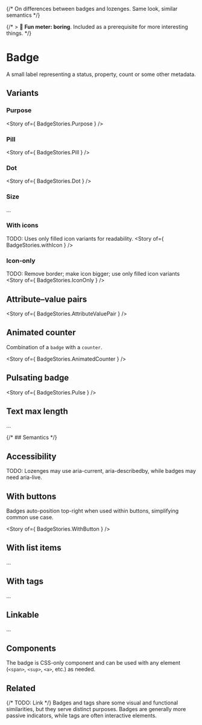
<Meta of={BadgeStories} />

{/* On differences between badges and lozenges. Same look, similar semantics */}

{/* > 🥱 **Fun meter: boring**. Included as a prerequisite for more interesting things. */}

# Badge
A small label representing a status, property, count or some other metadata.

<Canvas>
  <Story of={ BadgeStories.Badge } />
</Canvas>

## Variants

### Purpose

<Story of={ BadgeStories.Purpose } />

### Pill

<Story of={ BadgeStories.Pill } />

### Dot

<Story of={ BadgeStories.Dot } />

### Size

...

### With icons
TODO: Uses only filled icon variants for readability.
<Story of={ BadgeStories.withIcon } />

### Icon-only
TODO: Remove border; make icon bigger; use only filled icon variants
<Story of={ BadgeStories.IconOnly } />

## Attribute–value pairs

<Story of={ BadgeStories.AttributeValuePair } />

## Animated counter
Combination of a `badge` with a `counter`.

<Story of={ BadgeStories.AnimatedCounter } />

## Pulsating badge

<Story of={ BadgeStories.Pulse } />

## Text max length

...

{/* ## Semantics */}

## Accessibility

TODO: Lozenges may use aria-current, aria-describedby, while badges may need aria-live.

## With buttons

Badges auto-position top-right when used within buttons, simplifying common use case.

<Story of={ BadgeStories.WithButton } />

## With list items

...

## With tags

...

## Linkable

...

## Components

The badge is CSS-only component and can be used with any element (`<span>`, `<sup>`, `<a>`, etc.) as needed.

## Related
{/* TODO: Link */}
Badges and tags share some visual and functional similarities, but they serve distinct purposes.
Badges are generally more passive indicators, while tags are often interactive elements.